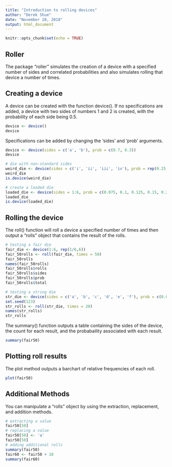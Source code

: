 ```yaml
---
title: "Introduction to rolling devices"
author: "Derek Shue"
date: "November 28, 2018"
output: html_document
---
```


```r
knitr::opts_chunk$set(echo = TRUE)
```

## Roller

The package "roller" simulates the creation of a device with a specified number of sides and correlated probabilities and also simulates rolling that device a number of times. 

## Creating a device

A device can be created with the function device(). If no specifications are added, a device with two sides of numbers 1 and 2 is created, with the probability of each side being 0.5.

```r
device <- device()
device
```

Specifications can be added by changing the 'sides' and 'prob' arguments. 

```r
device <- device(sides = c('a', 'b'), prob = c(0.7, 0.3))
device
```

```r
# die with non-standard sides
weird_die <- device(sides = c('i', 'ii', 'iii', 'iv'), prob = rep(0.25,4))
weird_die
is.device(weird_die)

# create a loaded die
loaded_die <- device(sides = 1:6, prob = c(0.075, 0.1, 0.125, 0.15, 0.20, 0.35))
loaded_die
is.device(loaded_die)
```

## Rolling the device

The roll() function will roll a device a specified number of times and then output a "rolls" object that contains the result of the rolls. 

```r
# testing a fair die
fair_die <- device(1:6, rep(1/6,6))
fair_50rolls <- roll(fair_die, times = 50)
fair_50rolls
names(fair_50rolls)
fair_50rolls$rolls
fair_50rolls$sides
fair_50rolls$prob
fair_50rolls$total

# testing a string die
str_die <- device(sides = c('a', 'b', 'c', 'd', 'e', 'f'), prob = c(0.075, 0.1, 0.125, 0.15, 0.20, 0.35))
set.seed(123)
str_rolls <- roll(str_die, times = 20)
names(str_rolls)
str_rolls
```

The summary() function outputs a table containing the sides of the device, the count for each result, and the probabaility associated with each result.

```r
summary(fair50)
```

## Plotting roll results

The plot method outputs a barchart of relative frequencies of each roll. 

```r
plot(fair50)
```

## Additional Methods

You can manipulate a "rolls" object by using the extraction, replacement, and addition methods. 
```r
# extracting a value
fair50[50]
# replacing a value
fair50[50] <- 'a'
fair50[50]
# adding additional rolls
summary(fair50)
fair60 <- fair50 + 10
summary(fair60)
```
